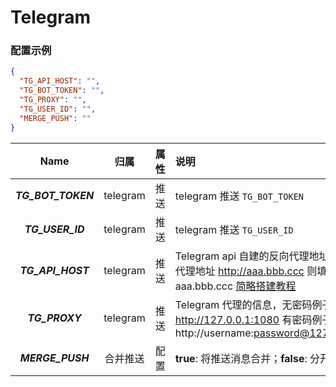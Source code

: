 
<Cards>
  <Card
    title="BARK"
    href="/settings/notify/bark"
  />
  <Card
    title="CoolPush"
    href="/settings/notify/coolpush"
  />
  <Card
    title="钉钉"
    href="/settings/notify/dingtalk"
  />
  <Card
    title="飞书"
    href="/settings/notify/feishu"
  />
  <Card
    title="PushPlus"
    href="/settings/notify/pushplus"
  />
  <Card
    title="Qmsg 酱"
    href="/settings/notify/qmsg"
  />
  <Card
    title="企业微信"
    href="/settings/notify/qywx"
  />
  <Card
    title="Server 酱"
    href="/settings/notify/server"
  />
  <Card
    title="Telegram"
    href="/settings/notify/telegram"
  />
  <Card
    title="Server 酱 TURBO"
    href="/settings/notify/turbo"
  />
</Cards>

# Telegram

### 配置示例

```json
{
  "TG_API_HOST": "",
  "TG_BOT_TOKEN": "",
  "TG_PROXY": "",
  "TG_USER_ID": "",
  "MERGE_PUSH": ""
}
```

|        Name        |   归属   | 属性 | 说明                                                                                                                                                 |
| :----------------: | :------: | :--: | :--------------------------------------------------------------------------------------------------------------------------------------------------- |
| _**TG_BOT_TOKEN**_ | telegram | 推送 | telegram 推送 `TG_BOT_TOKEN`                                                                                                                         |
|  _**TG_USER_ID**_  | telegram | 推送 | telegram 推送 `TG_USER_ID`                                                                                                                           |
| _**TG_API_HOST**_  | telegram | 推送 | Telegram api 自建的反向代理地址 例子：反向代理地址 http://aaa.bbb.ccc 则填写 aaa.bbb.ccc [简略搭建教程](https://shimo.im/docs/JD38CJDQtYy3yTd8/read) |
|   _**TG_PROXY**_   | telegram | 推送 | Telegram 代理的信息，无密码例子: http://127.0.0.1:1080 有密码例子: http://username:password@127.0.0.1:1080                                           |
|  _**MERGE_PUSH**_  | 合并推送 | 配置 | **true**: 将推送消息合并；**false**: 分开推送                                                                                                        |
